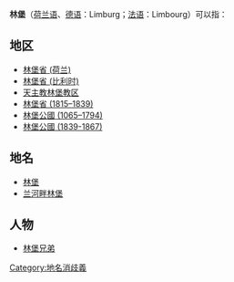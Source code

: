 '''林堡'''（[[荷兰语|荷兰语]]、[[德语|德语]]：Limburg；[[法语|法语]]：Limbourg）可以指：

== 地区 ==

*[[林堡省_(荷兰)|林堡省 (荷兰)]]
*[[林堡省_(比利时)|林堡省 (比利时)]]
*[[天主教林堡教区|天主教林堡教区]]
*[[林堡省_(1815–1839)|林堡省 (1815–1839)]]
*[[林堡公國|林堡公國 (1065–1794)]]
*[[林堡公国_(1839年-1867年)|林堡公國 (1839-1867)]]

== 地名 ==

* [[林堡|林堡]]
* [[兰河畔林堡|兰河畔林堡]]

== 人物 ==

* [[林堡兄弟|林堡兄弟]]
{{Disambig}}

[[Category:地名消歧義|Category:地名消歧義]]